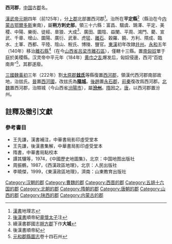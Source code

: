 {{otheruses|subject=汉朝时设置的郡|other=其他包括春秋战国时魏国设置的西河郡（又称河西郡）的西河郡|西河郡 (消歧義)}}
'''西河郡'''，[[中国|中国]]古[[郡|郡]]名。

[[汉朝|漢]][[漢武帝|武帝]][[元朔|元朔]]四年（前125年），分[[上郡|上郡]]北部置西河郡<ref>[[漢書|漢書]]地理志</ref>。治所在'''平定縣'''<ref>[[後漢書|後漢書]]順帝紀[[李賢|章懷太子]]注</ref>（縣治在今[[内蒙古|内蒙古]][[鄂爾多斯|鄂爾多斯]]東南），屬'''朔方刺史部'''。領三十六縣：富昌、騶虞、鵠澤、平定、美稷、中陽、樂街、徒經、臯狼、大成<ref>續漢書郡國志[[朔方郡|朔方郡]]下作'''大城'''</ref>、廣田、圜陰、益闌、平周、鴻門、藺、宣武、千章、增山、圜陽、廣衍、武車、虎猛、[[離石|離石]]、穀羅、饒、方利、隰成、臨水、土軍、西都、平陸、陰山、觬氏、博陵、鹽官。[[東漢|東漢]]初年改隷[[并州|幷州]]。[[永和_(漢順帝)|永和]]五年（140年）移治[[離石縣|離石縣]]<ref>後漢書順帝紀</ref>（在今[[山西省|山西省]][[呂梁市|呂梁市]][[離石區|離石區]]），僅轄十三縣。置[[南匈奴|南匈奴]]單于庭於美稷縣。汉灵帝中平元年（184年）[[黄巾之乱|黄巾之乱]]爆发后，匈奴侵邊，西河“百姓南奔”<ref>[[元和郡縣圖志|元和郡縣圖志]]卷十四石州</ref>，其郡遂廢。

[[三國|三國]][[曹魏|魏]][[黃初|黃初]]三年（222年）割[[太原郡|太原郡]]'''[[兹氏县|玆氏]]'''等縣復置[[西河郡_(曹魏)|西河郡]]，領漢代西河郡南部故地，治玆氏。[[西晉|晉]]置[[西河國|西河國]]，改玆氏為'''[[隰城县|隰城]]'''。[[後趙|後趙]]置[[永石郡|永石郡]]，[[前秦|前秦]]復改爲西河郡。[[北魏|北魏]]置西河郡，治隰城（今山西省[[汾陽市|汾陽市]]），屬'''[[汾州|汾州]]'''。[[隋朝|隋]]因之。[[唐朝|唐]]，以西河郡置汾州。

==註釋及徵引文獻==
<references/>

===參考書目===

*王先謙，漢書補注，中華書局影印虛受堂本 
*王先謙，後漢書集解，中華書局影印虛受堂本 
*隋書，中華書局點校本 
*譚其驤等，1974，《中國歷史地圖集》，北京：中国地图出版社 
*周振鶴，1987，《西漢政區地理》，北京：人民出版社 
*李曉傑，1999，《東漢政區地理》，濟南：山東教育出版社

{{西汉行政区划|nocat}}
{{東漢行政區劃|nocat}}
{{三國行政區劃|nocat}}
{{隋朝行政区划|nocat}}
{{DEFAULTSORT:X}}
[[Category:汉朝的郡|Category:汉朝的郡]]
[[Category:曹魏的郡|Category:曹魏的郡]]
[[Category:西晋的郡|Category:西晋的郡]]
[[Category:五胡十六国的郡|Category:五胡十六国的郡]]
[[Category:北朝的郡|Category:北朝的郡]]
[[Category:隋朝的郡|Category:隋朝的郡]]
[[Category:唐朝的郡|Category:唐朝的郡]]
[[Category:山西的郡|Category:山西的郡]]
[[Category:陕西的郡|Category:陕西的郡]]
[[Category:内蒙古的郡|Category:内蒙古的郡]]